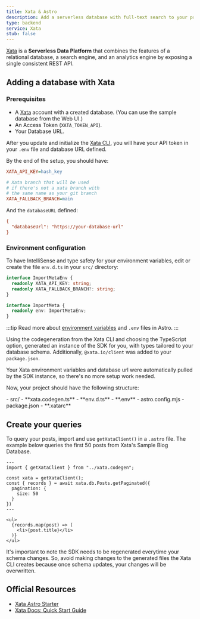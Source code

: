 ```yaml
---
title: Xata & Astro
description: Add a serverless database with full-text search to your project with Xata
type: backend
service: Xata
stub: false
---
```



[Xata](https://xata.io) is a **Serverless Data Platform** that combines the features of a relational database, a search engine, and an analytics engine by exposing a single consistent REST API.

## Adding a database with Xata

### Prerequisites

- A [Xata](https://app.xata.io/signin) account with a created database. (You can use the sample database from the Web UI.)
- An Access Token (`XATA_TOKEN_API`).
- Your Database URL.

After you update and initialize the [Xata CLI](https://xata.io/docs/getting-started/installation), you will have your API token in your `.env` file and database URL defined. 

By the end of the setup, you should have:

```ini title=".env"
XATA_API_KEY=hash_key

# Xata branch that will be used
# if there's not a xata branch with
# the same name as your git branch
XATA_FALLBACK_BRANCH=main
```

And the `databaseURL` defined:

```ini title=".xatarc"
{
  "databaseUrl": "https://your-database-url"
}
```

### Environment configuration

To have IntelliSense and type safety for your environment variables, edit or create the file `env.d.ts` in your `src/` directory:

```ts title="src/env.d.ts"
interface ImportMetaEnv {
  readonly XATA_API_KEY: string;
  readonly XATA_FALLBACK_BRANCH?: string;
}

interface ImportMeta {
  readonly env: ImportMetaEnv;
}
```

:::tip
Read more about [environment variables](/en/guides/environment-variables/) and `.env` files in Astro.
:::

Using the codegeneration from the Xata CLI and choosing the TypeScript option, generated an instance of the SDK for you, with types tailored to your database schema. Additionally, `@xata.io/client` was added to your `package.json`.

Your Xata environment variables and database url were automatically pulled by the SDK instance, so there's no more setup work needed.

Now, your project should have the following structure:

<FileTree title="Project Structure">
- src/
  - **xata.codegen.ts**
  - **env.d.ts**
- **.env**
- astro.config.mjs
- package.json
- **.xatarc**
</FileTree>

## Create your queries

To query your posts, import and use `getXataClient()` in a `.astro` file. The example below queries the first 50 posts from Xata's Sample Blog Database.

```astro title="src/pages/blog/index.astro"
---
import { getXataClient } from "../xata.codegen";

const xata = getXataClient();
const { records } = await xata.db.Posts.getPaginated({
  pagination: {
    size: 50
  }
})
---

<ul>
  {records.map(post) => (
    <li>{post.title}</li>
  )}
</ul>
```
It's important to note the SDK needs to be regenerated everytime your schema changes. So, avoid making changes to the generated files the Xata CLI creates because once schema updates, your changes will be overwritten.


## Official Resources
- [Xata Astro Starter](https://github.com/xataio/examples/tree/main/apps/starter-astro)
- [Xata Docs: Quick Start Guide](https://xata.io/docs/getting-started/quickstart-astro)
